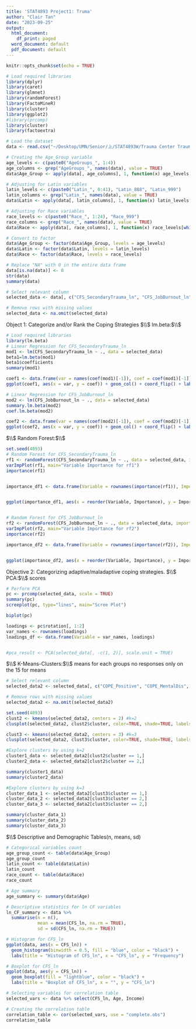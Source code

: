 ```yaml
---
title: 'STAT4893 Project1: Truma'
author: "Clair Tan"
date: "2023-09-25"
output:
  html_document:
    df_print: paged
  word_document: default
  pdf_document: default
---
```


```r
knitr::opts_chunk$set(echo = TRUE)
```


```r
# Load required libraries
library(dplyr)
library(caret)
library(glmnet)
library(randomForest)
library(FactoMineR)
library(cluster)
library(ggplot2)
#library(prcomp)
library(cluster)
library(factoextra)
```


```r
# Load the dataset
data <- read.csv("~/Desktop/UMN/Senior/上/STAT4893W/Trauma Center Trauma Sensitive Yoga Study Compassion Fatigue and Coping/Data_STAT4893W.csv")

# Creating the Age_Group variable
age_levels <- c(paste0("AgeGroups_", 1:4))
age_columns <- grep("AgeGroups_", names(data), value = TRUE)
data$Age_Group <- apply(data[, age_columns], 1, function(x) age_levels[which(x != "")])

# Adjusting for Latin variables
latin_levels <- c(paste0("Latin_", 0:41), "Latin_888", "Latin_999")
latin_columns <- grep("Latin_", names(data), value = TRUE)
data$Latin <- apply(data[, latin_columns], 1, function(x) latin_levels[which(x != "")])

# Adjusting for Race variables
race_levels <- c(paste0("Race_", 1:24), "Race_999")
race_columns <- grep("Race_", names(data), value = TRUE)
data$Race <- apply(data[, race_columns], 1, function(x) race_levels[which(x != "")])

# Convert to factor
data$Age_Group <- factor(data$Age_Group, levels = age_levels)
data$Latin <- factor(data$Latin, levels = latin_levels)
data$Race <- factor(data$Race, levels = race_levels)

# Replace "NA" with 0 in the entire data frame
data[is.na(data)] <- 0
str(data)
summary(data)
```


```r


# Select relevant column
selected_data <- data[, c("CFS_SecondaryTrauma_ln", "CFS_JobBurnout_ln", "COPE_Positive", "COPE_MentalDis", "COPE_Venting","COPE_InstrumentalSup", "COPE_Active", "COPE_Denial", "COPE_Religious", "COPE_Humor", "COPE_BehavioralDis", "COPE_Restraint", "COPE_EmotionalSup", "COPE_Substance", "COPE_Acceptance", "COPE_Suppression", "COPE_Planning" )]

# Remove rows with missing values
selected_data <- na.omit(selected_data)

```


Object 1: Categorize and/or Rank the Coping Strategies
$\\$
lm.beta:$\\$
```r
# Load required libraries
library(lm.beta)
# Linear Regression for CFS_SecondaryTrauma_ln
mod1 <- lm(CFS_SecondaryTrauma_ln ~ ., data = selected_data)
beta1=lm.beta(mod1)
beta1$coefficients
summary(mod1)

coef1 <- data.frame(var = names(coef(mod1)[-1]), coef = coef(mod1)[-1])
ggplot(coef1, aes(x = var, y = coef)) + geom_col() + coord_flip() + labs(title = "Coefficients of mod1")

```

```r
# Linear Regression for CFS_JobBurnout_ln
mod2 <- lm(CFS_JobBurnout_ln ~ ., data = selected_data)
summary.lm.beta(mod2)
coef.lm.beta(mod2)

coef2 <- data.frame(var = names(coef(mod2)[-1]), coef = coef(mod2)[-1])
ggplot(coef2, aes(x = var, y = coef)) + geom_col() + coord_flip() + labs(title = "Coefficients of mod1")

```



$\\$
Random Forest:$\\$
```r
set.seed(4893)
# Random Forest for CFS_SecondaryTrauma_ln
rf1 <- randomForest(CFS_SecondaryTrauma_ln ~ ., data = selected_data, importance = TRUE)
varImpPlot(rf1, main="Variable Importance for rf1")
importance(rf1)


importance_df1 <- data.frame(Variable = rownames(importance(rf1)), Importance = importance(rf1)[, 1]) # Creating a data frame for the importances


ggplot(importance_df1, aes(x = reorder(Variable, Importance), y = Importance)) + geom_col() + coord_flip() + labs(title = "Variable Importance for CFS_SecondaryTrauma_ln", x = "Variable", y = "Importance") # Creating a ggplot for rf1


# Random Forest for CFS_JobBurnout_ln
rf2 <- randomForest(CFS_JobBurnout_ln ~ ., data = selected_data, importance = TRUE)
varImpPlot(rf2, main="Variable Importance for rf2")
importance(rf2)

importance_df2 <- data.frame(Variable = rownames(importance(rf2)), Importance = importance(rf2)[, 1]) # Creating a data frame for the importances


ggplot(importance_df2, aes(x = reorder(Variable, Importance), y = Importance)) + geom_col() + coord_flip() + labs(title = "Variable Importance for CFS_JobBurnout_ln", x = "Variable", y = "Importance") # Creating a ggplot for rf2

```



Objective 2: Categorizing adaptive/maladaptive coping strategies.
$\\$
PCA:$\\$ scores
```r
# Perform PCA
pc <- prcomp(selected_data, scale = TRUE)
summary(pc)
screeplot(pc, type="lines", main="Scree Plot")

biplot(pc)

loadings <- pc$rotation[, 1:2]
var_names <- rownames(loadings)
loadings_df <- data.frame(Variable = var_names, loadings)


#pca_result <- PCA(selected_data[, -c(1, 2)], scale.unit = TRUE)
```

$\\$
K-Means-Clusters:$\\$  means for each groups no responses only on the 15 for means 

```r
# Select relevant column
selected_data2 <- selected_data[, c("COPE_Positive", "COPE_MentalDis", "COPE_Venting","COPE_InstrumentalSup", "COPE_Active", "COPE_Denial", "COPE_Religious", "COPE_Humor", "COPE_BehavioralDis", "COPE_Restraint", "COPE_EmotionalSup", "COPE_Substance", "COPE_Acceptance", "COPE_Suppression", "COPE_Planning" )]

# Remove rows with missing values
selected_data2 <- na.omit(selected_data2)

set.seed(4893)
clust2 <- kmeans(selected_data2, centers = 2) #k=2
clusplot(selected_data2, clust2$cluster, color=TRUE, shade=TRUE, labels=2, lines=0, main="2D Representation of 2 Clusters")

clust3 <- kmeans(selected_data2, centers = 3) #k=3
clusplot(selected_data2, clust3$cluster, color=TRUE, shade=TRUE, labels=2, lines=0, main="2D Representation of 3 Clusters")
```
```r
#Explore clusters by using k=2
cluster1_data <- selected_data2[clust2$cluster == 1,]
cluster2_data <- selected_data2[clust2$cluster == 2,]

summary(cluster1_data)
summary(cluster2_data)
```
```r
#Explore clusters by using k=3
cluster_data_1 <- selected_data2[clust3$cluster == 1,]
cluster_data_2 <- selected_data2[clust3$cluster == 2,]
cluster_data_3 <- selected_data2[clust3$cluster == 2,]

summary(cluster_data_1)
summary(cluster_data_2)
summary(cluster_data_3)
```



$\\$
Descriptive and Demographic Tables(n, means, sd)
```r
# Categorical variables count
age_group_count <- table(data$Age_Group)
age_group_count
latin_count <- table(data$Latin)
latin_count
race_count <- table(data$Race)
race_count

# Age summary
age_summary <- summary(data$Age)

# Descriptive statistics for ln CF variables
ln_CF_summary <- data %>% 
  summarise(n = n(),
            mean = mean(CFS_ln, na.rm = TRUE),
            sd = sd(CFS_ln, na.rm = TRUE))

# Histogram for CFS_ln
ggplot(data, aes(x = CFS_ln)) +
  geom_histogram(binwidth = 0.5, fill = "blue", color = "black") +
  labs(title = "Histogram of CFS_ln", x = "CFS_ln", y = "Frequency")

# Boxplot for CFS_ln
ggplot(data, aes(y = CFS_ln)) +
  geom_boxplot(fill = "lightblue", color = "black") +
  labs(title = "Boxplot of CFS_ln", x = "", y = "CFS_ln")

# Selecting variables for correlation table
selected_vars <- data %>% select(CFS_ln, Age, Income)

# Creating the correlation table
correlation_table <- cor(selected_vars, use = "complete.obs")
correlation_table


```



